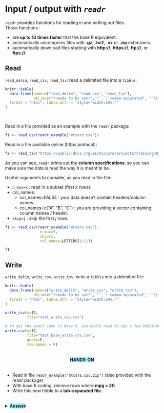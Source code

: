 # Input / output with *`readr`*

`readr` provides functions for reading in and writing out files.
<br>
Those functions :

* are **up to 10 times faster** that the base R equivalent.
* automatically uncompress files with **.gz**, **.bz2**, **.xz** or **.zip** extensions.
* automatically download files starting with **http://**, **https://**, **ftp://**, or **ftps://**.

## Read

`read_delim`, `read_csv`, `read_tsv`: read a delimited file into a `tibble`:

```r
knitr::kable(
  data.frame(name=c("read_delim", "read_csv", "read_tsv"), 
             delim=c("*needs to be set*", "`,`: comma-separated", "`\t`: tab-separated")), caption = 'read_delim and derived functions',
  format = "html", table.attr = "style='width:60%;'"
)
```
<br>

Read in a file provided as an example with the `readr` package:

```r
f1 <- read_csv(readr_example("mtcars.csv"))
```

Read in a file available online (https protocol):

```r
f2 <- read_tsv("https://public-docs.crg.es/biocore/projects/training/R_introduction_2021/inputB.txt")
```

As you can see, `readr` prints out the **column specifications**, so you can make sure the data is read the way it is meant to be.
<br>

Useful arguments to consider, as you read in the file:
  
* `n_max=k` : read in a subset (first *k* rows).
* col_names:
  * col_names=FALSE : your data doesn't contain headers/column names.
  * col_names=c("A", "B", "C") : you are providing a vector containing column names / header.
* `skip=j` : skip the first *j* rows.

```r
f1 <- read_csv(readr_example("mtcars.csv"),
                n_max=5,
                skip=1,
                col_names=LETTERS[1:11])

f1
```

## Write

`write_delim`, `write_csv`, `write_tsv`: write a `tibble` into a delimited file:

```r
knitr::kable(
  data.frame(name=c("write_delim", "write_csv", "write_tsv"), 
             delim=c("*needs to be set*", "`,`: comma-separated", "`\t`: tab-separated")), caption = 'write_delim and derived functions',
  format = "html", table.attr = "style='width:60%;'"
)
```

```r
write_csv(x=f2,
          file="test_write_csv.csv")

# to get the exact same in base R, you would need to set a few additional parameters:
write.csv(x=f2,
          file="test_base_write_csv.csv", 
          quote=F, 
          row.names = F)
```

<center><h4 style="background-color: #a4edff; display: inline-block;">**HANDS-ON**</h4></center>

* Read in file `readr_example("mtcars.csv.zip")` (also provided with the readr package)
* With base R coding, remove rows where **mpg > 20**
* Write this new tibble to a **tab-separated file**.

<details>
<summary>
<h5 style="background-color: #a4edff; display: inline-block;">*Answer*</h5>
</summary>

```r
# Read in file readr_example("mtcars.csv.zip")
Cars <- read_csv(readr_example("mtcars.csv.zip"))

# With base R coding, remove rows where mpg > 20
mpg20 <- Cars[Cars$mpg > 20, ]

# Write this new tibble to a tab-separated file.
write_tsv(mpg20, "mtcars_mpg20.txt")
```

<details>
